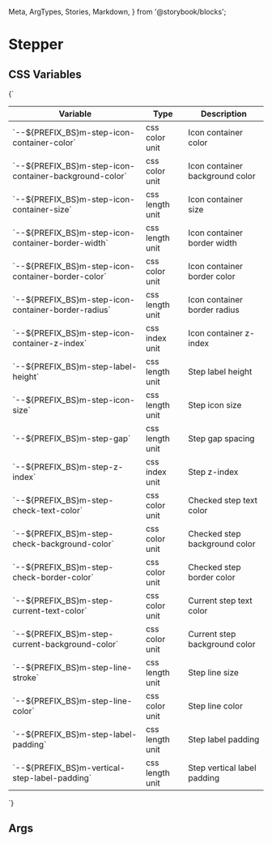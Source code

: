   Meta,
  ArgTypes,
  Stories,
  Markdown,
} from '@storybook/blocks';


# Stepper

## CSS Variables
<Markdown>
  {`

  | Variable                                                  | Type               | Description                        |
  |-----------------------------------------------------------|--------------------|------------------------------------|
  | \`--${PREFIX_BS}m-step-icon-container-color\`             | css color unit     | Icon container color               |
  | \`--${PREFIX_BS}m-step-icon-container-background-color\`  | css color unit     | Icon container background color    |
  | \`--${PREFIX_BS}m-step-icon-container-size\`              | css length unit    | Icon container size                |
  | \`--${PREFIX_BS}m-step-icon-container-border-width\`      | css length unit    | Icon container border width        |
  | \`--${PREFIX_BS}m-step-icon-container-border-color\`      | css color unit     | Icon container border color        |
  | \`--${PREFIX_BS}m-step-icon-container-border-radius\`     | css length unit    | Icon container border radius       |
  | \`--${PREFIX_BS}m-step-icon-container-z-index\`           | css index unit     | Icon container z-index             |
  | \`--${PREFIX_BS}m-step-label-height\`                     | css length unit    | Step label height                  |
  | \`--${PREFIX_BS}m-step-icon-size\`                        | css length unit    | Step icon size                     |
  | \`--${PREFIX_BS}m-step-gap\`                              | css length unit    | Step gap spacing                   |
  | \`--${PREFIX_BS}m-step-z-index\`                          | css index unit     | Step z-index                       |
  | \`--${PREFIX_BS}m-step-check-text-color\`                 | css color unit     | Checked step text color            |
  | \`--${PREFIX_BS}m-step-check-background-color\`           | css color unit     | Checked step background color      |
  | \`--${PREFIX_BS}m-step-check-border-color\`               | css color unit     | Checked step border color          |
  | \`--${PREFIX_BS}m-step-current-text-color\`               | css color unit     | Current step text color            |
  | \`--${PREFIX_BS}m-step-current-background-color\`         | css color unit     | Current step background color      |
  | \`--${PREFIX_BS}m-step-line-stroke\`                      | css length unit    | Step line size                     |
  | \`--${PREFIX_BS}m-step-line-color\`                       | css color unit     | Step line color                    |
  | \`--${PREFIX_BS}m-step-label-padding\`                    | css length unit    | Step label padding                 |
  | \`--${PREFIX_BS}m-vertical-step-label-padding\`           | css length unit    | Step vertical label padding        |

  `}
</Markdown>

## Args
<Meta of={MStepper} />

<ArgTypes of={MStepper} />

<Stories />

